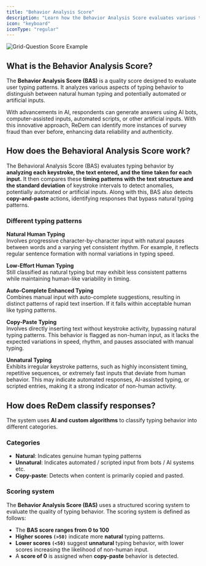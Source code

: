 ```yaml
---
title: "Behavior Analysis Score"
description: "Learn how the Behavior Analysis Score evaluates various typing behaviors"
icon: "keyboard"
iconType: "regular"
---
```


![Grid-Question Score Example](/images/BAS-Demo.gif)

## What is the Behavior Analysis Score?
The **Behavior Analysis Score (BAS)** is a quality score designed to evaluate user typing patterns. It analyzes various aspects of typing behavior to distinguish between natural human typing and potentially automated or artificial inputs.

With advancements in AI, respondents can generate answers using AI bots, computer-assisted inputs, automated scripts, or other artificial inputs. With this innovative approach, ReDem can identify more instances of survey fraud than ever before, enhancing data reliability and authenticity.

## How does the Behavioral Analysis Score work?
The Behavioral Analysis Score (BAS) evaluates typing behavior by **analyzing each keystroke, the text entered, and the time taken for each input.** It then compares these **timing patterns with the text structure and the standard deviation** of keystroke intervals to detect anomalies, potentially automated or artificial inputs. Along with this, BAS also detects **copy-and-paste** actions, identifying responses that bypass natural typing patterns.

### Different typing patterns
**Natural Human Typing** <br/>
Involves progressive character-by-character input with natural pauses between words and a varying yet consistent rhythm. For example, it reflects regular sentence formation with normal variations in typing speed.

**Low-Effort Human Typing** <br/>
Still classified as natural typing but may exhibit less consistent patterns while maintaining human-like variability in timing.

**Auto-Complete Enhanced Typing** <br/>
Combines manual input with auto-complete suggestions, resulting in distinct patterns of rapid text insertion. If it falls within acceptable human like typing patterns.

**Copy-Paste Typing** <br/>
Involves directly inserting text without keystroke activity, bypassing natural typing patterns. This behavior is flagged as non-human input, as it lacks the expected variations in speed, rhythm, and pauses associated with manual typing.  

**Unnatural Typing** <br/>
Exhibits irregular keystroke patterns, such as highly inconsistent timing, repetitive sequences, or extremely fast inputs that deviate from human behavior. This may indicate automated responses, AI-assisted typing, or scripted entries, making it a strong indicator of non-human activity.

## How does ReDem classify responses?
The system uses **AI and custom algorithms** to classify typing behavior into different categories.

### Categories
- **Natural**: Indicates genuine human typing patterns
- **Unnatural**: Indicates automated / scripted input from bots / AI systems etc.
- **Copy-paste**: Detects when content is primarily copied and pasted.

### Scoring system
The **Behavior Analysis Score (BAS)** uses a structured scoring system to evaluate the quality of typing behavior. The scoring system is defined as follows:  

- The **BAS score ranges from 0 to 100**  
- **Higher scores `(>50)`** indicate more **natural** typing patterns.  
- **Lower scores `(<50)`** suggest **unnatural** typing behavior, with lower scores increasing the likelihood of non-human input.  
- A **score of 0** is assigned when **copy-paste** behavior is detected.  











